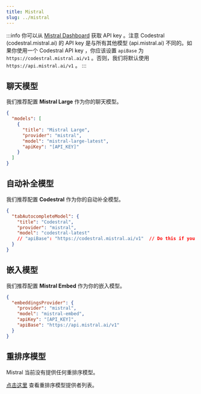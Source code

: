 ```yaml
---
title: Mistral
slug: ../mistral
---
```


:::info
你可以从 [Mistral Dashboard](https://console.mistral.ai) 获取 API key 。注意 Codestral (codestral.mistral.ai) 的 API key 是与所有其他模型 (api.mistral.ai) 不同的。如果你使用一个 Codestral API key ，你应该设置 `apiBase` 为 `https://codestral.mistral.ai/v1` 。否则，我们将默认使用 `https://api.mistral.ai/v1` 。
:::

## 聊天模型

我们推荐配置 **Mistral Large** 作为你的聊天模型。

```json title="config.json"
{
  "models": [
    {
      "title": "Mistral Large",
      "provider": "mistral",
      "model": "mistral-large-latest",
      "apiKey": "[API_KEY]"
    }
  ]
}
```

## 自动补全模型

我们推荐配置 **Codestral** 作为你的自动补全模型。

```json title="config.json"
{
  "tabAutocompleteModel": {
    "title": "Codestral",
    "provider": "mistral",
    "model": "codestral-latest"
    // "apiBase": "https://codestral.mistral.ai/v1"  // Do this if you are using a Codestral API key
  }
}
```

## 嵌入模型

我们推荐配置 **Mistral Embed** 作为你的嵌入模型。

```json title="config.json"
{
  "embeddingsProvider": {
    "provider": "mistral",
    "model": "mistral-embed",
    "apiKey": "[API_KEY]",
    "apiBase": "https://api.mistral.ai/v1"
  }
}
```

## 重排序模型

Mistral 当前没有提供任何重排序模型。

[点击这里](../../model-roles/reranking.mdx) 查看重排序模型提供者列表。
